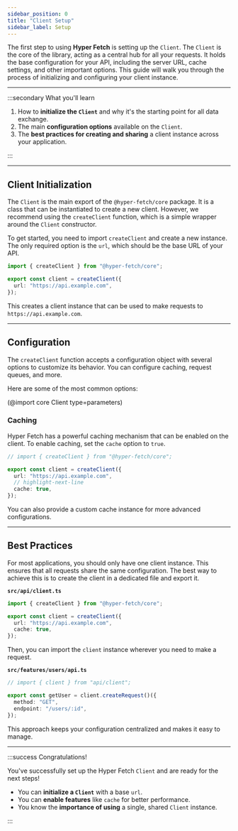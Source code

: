 ```yaml
---
sidebar_position: 0
title: "Client Setup"
sidebar_label: Setup
---
```


The first step to using **Hyper Fetch** is setting up the `Client`. The `Client` is the core of the library, acting as a
central hub for all your requests. It holds the base configuration for your API, including the server URL, cache
settings, and other important options. This guide will walk you through the process of initializing and configuring your
client instance.

---

:::secondary What you'll learn

1.  How to **initialize the `Client`** and why it's the starting point for all data exchange.
2.  The main **configuration options** available on the `Client`.
3.  The **best practices for creating and sharing** a client instance across your application.

:::

---

## Client Initialization

The `Client` is the main export of the `@hyper-fetch/core` package. It is a class that can be instantiated to create a
new client. However, we recommend using the `createClient` function, which is a simple wrapper around the `Client`
constructor.

To get started, you need to import `createClient` and create a new instance. The only required option is the `url`,
which should be the base URL of your API.

```typescript title="src/api/client.ts"
import { createClient } from "@hyper-fetch/core";

export const client = createClient({
  url: "https://api.example.com",
});
```

This creates a client instance that can be used to make requests to `https://api.example.com`.

<LinkCard
  type="api"
  title="Client"
  description="Read more about the Client in the API documentation."
  to="/documentation/docs/api/core/Client"
/>

---

## Configuration

The `createClient` function accepts a configuration object with several options to customize its behavior. You can
configure caching, request queues, and more.

Here are some of the most common options:

(@import core Client type=parameters)

### Caching

Hyper Fetch has a powerful caching mechanism that can be enabled on the client. To enable caching, set the `cache`
option to `true`.

```typescript title="src/api/client.ts"
// import { createClient } from "@hyper-fetch/core";

export const client = createClient({
  url: "https://api.example.com",
  // highlight-next-line
  cache: true,
});
```

You can also provide a custom cache instance for more advanced configurations.

<LinkCard
  type="guides"
  title="Caching"
  description="Learn more about caching strategies in our Caching guide."
  to="/documentation/docs/guides/core/caching"
/>

---

## Best Practices

For most applications, you should only have one client instance. This ensures that all requests share the same
configuration. The best way to achieve this is to create the client in a dedicated file and export it.

**`src/api/client.ts`**

```typescript
import { createClient } from "@hyper-fetch/core";

export const client = createClient({
  url: "https://api.example.com",
  cache: true,
});
```

Then, you can import the `client` instance wherever you need to make a request.

**`src/features/users/api.ts`**

```typescript
// import { client } from "api/client";

export const getUser = client.createRequest()({
  method: "GET",
  endpoint: "/users/:id",
});
```

This approach keeps your configuration centralized and makes it easy to manage.

---

:::success Congratulations!

You've successfully set up the Hyper Fetch `Client` and are ready for the next steps!

- You can **initialize a `Client`** with a base `url`.
- You can **enable features** like `cache` for better performance.
- You know the **importance of using** a single, shared `Client` instance.

:::
